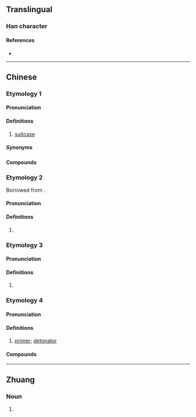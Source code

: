 {{character info}}
==Translingual==

===Han character===
{{Han char|rn=30|rad=口|as=09|sn=12|four=|canj=RNSP|ids=⿰口急}}

====References====
* {{Han ref|kx=0201.121|hdz=10658.111|uh=55BC|ud=21948}}

----

==Chinese==

===Etymology 1===
{{zh-forms|alt=篋,笈}}

====Pronunciation====
{{zh-pron
|m=jiē
|c=gip1,gep1
|cat=n
}}

====Definitions====
{{zh-hanzi}}

# {{lb|zh|Cantonese}} [[suitcase]]
#: {{zh-x|拖 喼{gip1}||C}}

=====Synonyms=====
{{zh-syn-saurus|手提箱}}

====Compounds====
{{zh-der|皮喼|藤喼|太空喼|行李喼}}

===Etymology 2===
{{zh-forms}}
Borrowed from {{bor|yue|en|cap}}.

====Pronunciation====
{{zh-pron
|c=gip1,gep1,kep1
|cat=n
}}

====Definitions====
{{zh-hanzi}}

# {{lb|zh|Cantonese}} {{zh-only|喼帽}}

===Etymology 3===
{{zh-forms|alt=刦}}

====Pronunciation====
{{zh-pron
|c=gip1
|cat=n
}}

====Definitions====
{{zh-hanzi}}

# {{lb|zh|Cantonese}} {{zh-only|喼汁}}

===Etymology 4===
{{zh-forms}}

====Pronunciation====
{{zh-pron
|c=gip1
|cat=n
}}

====Definitions====
{{zh-hanzi}}

# {{lb|zh|Cantonese}} [[primer]]; [[detonator]]

====Compounds====
{{zh-der|喼紙|喼槍}}

----

==Zhuang==

===Noun===
{{za-head|noun}}

# {{za-sawndip form of|goep}}